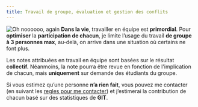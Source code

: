 ```yaml
---
title: Travail de groupe, évaluation et gestion des conflits
---
```

![Oh noooooo, again](/memes/power-rangers-head-ache.gif)
**Dans la vie**, travailler en équipe est **primordial**. Pour **optimiser** la **participation de chacun**, je limite l’usage du travail **de groupe à 3 personnes max**, au-delà, on arrive dans une situation où certains ne font plus.

Les notes attribuées en travail en équipe sont basées sur le résultat **collectif.** Néanmoins, la note pourra être revue en fonction de l'implication de chacun, mais **uniquement** sur demande des étudiants du groupe.

Si vous estimez qu’une personne **n’a rien fait**, vous pouvez me contacter (en suivant les [regles pour me contacter](00-learn-with-henri)) et j’estimerai la contribution de chacun basé sur des statistiques de **GIT**.

